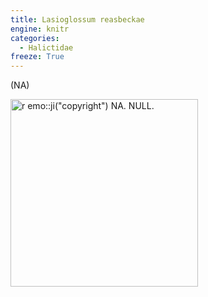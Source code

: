 ```yaml
---
title: Lasioglossum reasbeckae
engine: knitr
categories:
  - Halictidae
freeze: True
---
```

(NA)

[![`r emo::ji("copyright")` NA. NULL.](/files/no_bee.png){height=300}](NA)
